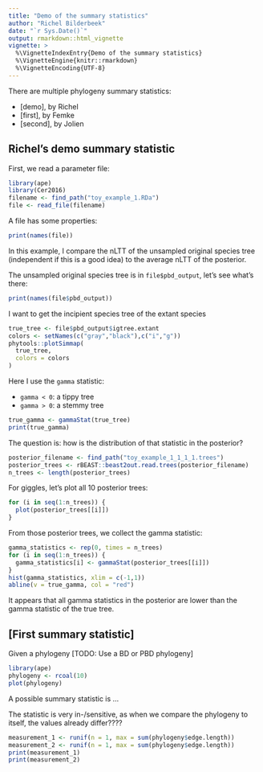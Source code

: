 ```yaml
---
title: "Demo of the summary statistics"
author: "Richel Bilderbeek"
date: "`r Sys.Date()`"
output: rmarkdown::html_vignette
vignette: >
  %\VignetteIndexEntry{Demo of the summary statistics}
  %\VignetteEngine{knitr::rmarkdown}
  %\VignetteEncoding{UTF-8}
---
```


There are multiple phylogeny summary statistics:

 * [demo], by Richel
 * [first], by Femke
 * [second], by Jolien
 
## Richel's demo summary statistic

First, we read a parameter file:

```r
library(ape)
library(Cer2016)
filename <- find_path("toy_example_1.RDa")
file <- read_file(filename)
```

A file has some properties:

```r
print(names(file))
```

In this example, I compare the nLTT of the unsampled original species
tree (independent if this is a good idea) to the average nLTT
of the posterior.

The unsampled original species tree is in `file$pbd_output`, let's
see what's there:

```r
print(names(file$pbd_output))
```

I want to get the incipient species tree of the extant species

```r
true_tree <- file$pbd_output$igtree.extant
colors <- setNames(c("gray","black"),c("i","g"))
phytools::plotSimmap(
  true_tree, 
  colors = colors
)
```

Here I use the `gamma` statistic:

 * `gamma < 0`: a tippy tree
 * `gamma > 0`: a stemmy tree

```r
true_gamma <- gammaStat(true_tree)
print(true_gamma)
```

The question is: how is the distribution of that statistic in the posterior?

```r
posterior_filename <- find_path("toy_example_1_1_1_1.trees")
posterior_trees <- rBEAST::beast2out.read.trees(posterior_filename)
n_trees <- length(posterior_trees)
```

For giggles, let's plot all 10 posterior trees:

```r
for (i in seq(1:n_trees)) {
  plot(posterior_trees[[i]])
}
```

From those posterior trees, we collect the gamma statistic:

```r
gamma_statistics <- rep(0, times = n_trees)
for (i in seq(1:n_trees)) {
  gamma_statistics[i] <- gammaStat(posterior_trees[[i]])
}
hist(gamma_statistics, xlim = c(-1,1))
abline(v = true_gamma, col = "red")
```

It appears that all gamma statistics in the posterior are lower than the gamma statistic
of the true tree.



## [First summary statistic]

Given a phylogeny [TODO: Use a BD or PBD phylogeny]

```r
library(ape)
phylogeny <- rcoal(10)
plot(phylogeny)
```

A possible summary statistic is ...

The statistic is very in-/sensitive, as when we compare the phylogeny
to itself, the values already differ????

```r
measurement_1 <- runif(n = 1, max = sum(phylogeny$edge.length))
measurement_2 <- runif(n = 1, max = sum(phylogeny$edge.length))
print(measurement_1)
print(measurement_2)
```






